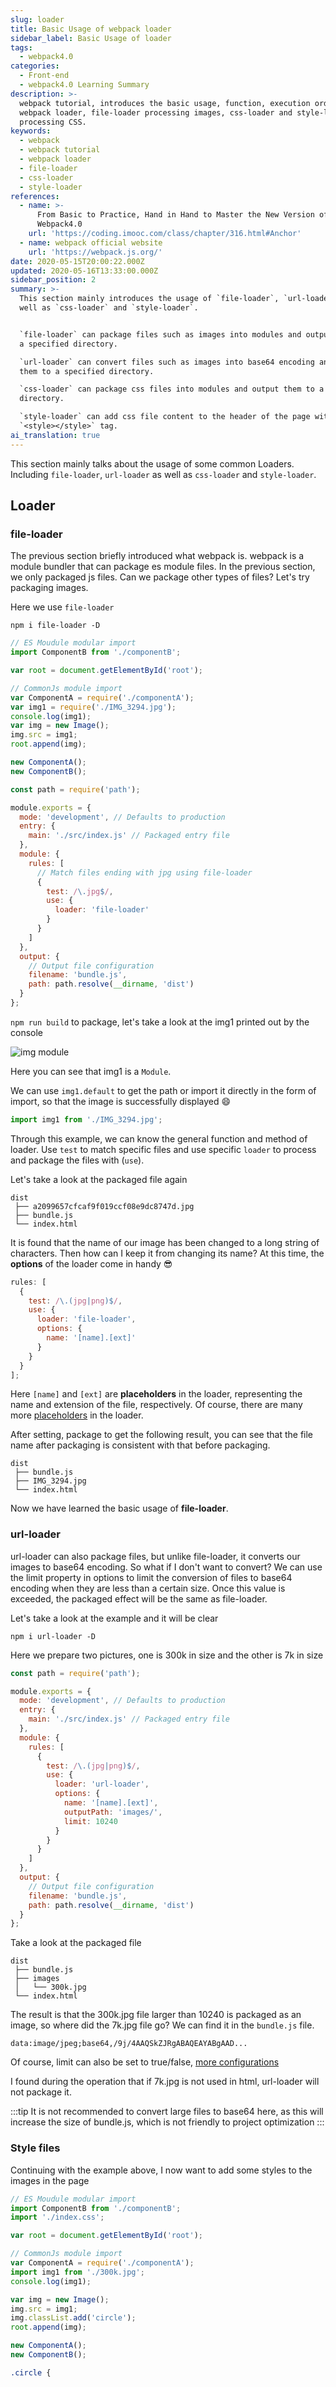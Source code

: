 ```yaml
---
slug: loader
title: Basic Usage of webpack loader
sidebar_label: Basic Usage of loader
tags:
  - webpack4.0
categories:
  - Front-end
  - webpack4.0 Learning Summary
description: >-
  webpack tutorial, introduces the basic usage, function, execution order of
  webpack loader, file-loader processing images, css-loader and style-loader
  processing CSS.
keywords:
  - webpack
  - webpack tutorial
  - webpack loader
  - file-loader
  - css-loader
  - style-loader
references:
  - name: >-
      From Basic to Practice, Hand in Hand to Master the New Version of
      Webpack4.0
    url: 'https://coding.imooc.com/class/chapter/316.html#Anchor'
  - name: webpack official website
    url: 'https://webpack.js.org/'
date: 2020-05-15T20:00:22.000Z
updated: 2020-05-16T13:33:00.000Z
sidebar_position: 2
summary: >-
  This section mainly introduces the usage of `file-loader`, `url-loader` as
  well as `css-loader` and `style-loader`.


  `file-loader` can package files such as images into modules and output them to
  a specified directory.

  `url-loader` can convert files such as images into base64 encoding and output
  them to a specified directory.

  `css-loader` can package css files into modules and output them to a specified
  directory.

  `style-loader` can add css file content to the header of the page with the
  `<style></style>` tag.
ai_translation: true
---
```


This section mainly talks about the usage of some common Loaders. Including `file-loader`, `url-loader` as well as `css-loader` and `style-loader`.

<!--truncate-->

## Loader

### file-loader

The previous section briefly introduced what webpack is. webpack is a module bundler that can package es module files. In the previous section, we only packaged js files. Can we package other types of files? Let's try packaging images.

Here we use `file-loader`

```shell title="Install file-loader"
npm i file-loader -D
```

<Tabs>
<TabItem value="index.js" label="index.js">

```js title="index.js"
// ES Moudule modular import
import ComponentB from './componentB';

var root = document.getElementById('root');

// CommonJs module import
var ComponentA = require('./componentA');
var img1 = require('./IMG_3294.jpg');
console.log(img1);
var img = new Image();
img.src = img1;
root.append(img);

new ComponentA();
new ComponentB();
```

</TabItem>
<TabItem value="webpack.config.js" label="webpack.config.js">

```js
const path = require('path');

module.exports = {
  mode: 'development', // Defaults to production
  entry: {
    main: './src/index.js' // Packaged entry file
  },
  module: {
    rules: [
      // Match files ending with jpg using file-loader
      {
        test: /\.jpg$/,
        use: {
          loader: 'file-loader'
        }
      }
    ]
  },
  output: {
    // Output file configuration
    filename: 'bundle.js',
    path: path.resolve(__dirname, 'dist')
  }
};
```

</TabItem>
</Tabs>

`npm run build` to package, let's take a look at the img1 printed out by the console

![img module](https://raw.githubusercontent.com/3Alan/images/master/img/20200515205827.png)

Here you can see that img1 is a `Module`.

We can use `img1.default` to get the path or import it directly in the form of import, so that the image is successfully displayed 😄

```js
import img1 from './IMG_3294.jpg';
```

Through this example, we can know the general function and method of loader. Use `test` to match specific files and use specific `loader` to process and package the files with (`use`).

Let's take a look at the packaged file again

```
dist
 ├── a2099657cfcaf9f019ccf08e9dc8747d.jpg
 ├── bundle.js
 └── index.html
```

It is found that the name of our image has been changed to a long string of characters. Then how can I keep it from changing its name? At this time, the **options** of the loader come in handy 😎

```js title="webpack.config.js"
rules: [
  {
    test: /\.(jpg|png)$/,
    use: {
      loader: 'file-loader',
      options: {
        name: '[name].[ext]'
      }
    }
  }
];
```

Here `[name]` and `[ext]` are **placeholders** in the loader, representing the name and extension of the file, respectively. Of course, there are many more [placeholders](https://webpack.js.org/loaders/file-loader/#placeholders) in the loader.

After setting, package to get the following result, you can see that the file name after packaging is consistent with that before packaging.

```
dist
 ├── bundle.js
 ├── IMG_3294.jpg
 └── index.html
```

Now we have learned the basic usage of **file-loader**.

### url-loader

url-loader can also package files, but unlike file-loader, it converts our images to base64 encoding. So what if I don't want to convert? We can use the limit property in options to limit the conversion of files to base64 encoding when they are less than a certain size. Once this value is exceeded, the packaged effect will be the same as file-loader.

Let's take a look at the example and it will be clear

```
npm i url-loader -D
```

Here we prepare two pictures, one is 300k in size and the other is 7k in size

```js title="webpack.config.js"
const path = require('path');

module.exports = {
  mode: 'development', // Defaults to production
  entry: {
    main: './src/index.js' // Packaged entry file
  },
  module: {
    rules: [
      {
        test: /\.(jpg|png)$/,
        use: {
          loader: 'url-loader',
          options: {
            name: '[name].[ext]',
            outputPath: 'images/',
            limit: 10240
          }
        }
      }
    ]
  },
  output: {
    // Output file configuration
    filename: 'bundle.js',
    path: path.resolve(__dirname, 'dist')
  }
};
```

Take a look at the packaged file

```
dist
 ├── bundle.js
 ├── images
 │   └── 300k.jpg
 └── index.html
```

The result is that the 300k.jpg file larger than 10240 is packaged as an image, so where did the 7k.jpg file go? We can find it in the `bundle.js` file.

```
data:image/jpeg;base64,/9j/4AAQSkZJRgABAQEAYABgAAD...
```

Of course, limit can also be set to true/false, [more configurations](https://webpack.js.org/loaders/url-loader/#limit)

I found during the operation that if 7k.jpg is not used in html, url-loader will not package it.

:::tip
It is not recommended to convert large files to base64 here, as this will increase the size of bundle.js, which is not friendly to project optimization
:::

### Style files

Continuing with the example above, I now want to add some styles to the images in the page

<Tabs>
<TabItem value="index.js" label="index.js">

```js
// ES Moudule modular import
import ComponentB from './componentB';
import './index.css';

var root = document.getElementById('root');

// CommonJs module import
var ComponentA = require('./componentA');
import img1 from './300k.jpg';
console.log(img1);

var img = new Image();
img.src = img1;
img.classList.add('circle');
root.append(img);

new ComponentA();
new ComponentB();
```

</TabItem>
<TabItem value="index.css" label="index.css">

```css
.circle {
  
